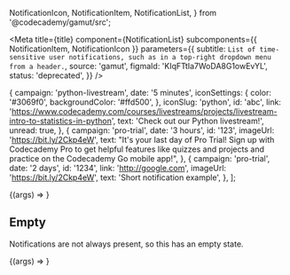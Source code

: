   NotificationIcon,
  NotificationItem,
  NotificationList,
} from '@codecademy/gamut/src';


<Meta
  title={title}
  component={NotificationList}
  subcomponents={{ NotificationItem, NotificationIcon }}
  parameters={{
    subtitle: `List of time-sensitive user notifications, such as in a top-right dropdown
menu from a header.`,
    source: 'gamut',
    figmaId: 'KIqFTtIa7WoDA8G1owEvYL',
    status: 'deprecated',
  }}
/>

  {
    campaign: 'python-livestream',
    date: '5 minutes',
    iconSettings: {
      color: '#3069f0',
      backgroundColor: '#ffd500',
    },
    iconSlug: 'python',
    id: 'abc',
    link:
      'https://www.codecademy.com/courses/livestreams/projects/livestream-intro-to-statistics-in-python',
    text: 'Check out our Python livestream!',
    unread: true,
  },
  {
    campaign: 'pro-trial',
    date: '3 hours',
    id: '123',
    imageUrl: 'https://bit.ly/2Ckp4eW',
    text:
      "It's your last day of Pro Trial! Sign up with Codecademy Pro to get helpful features like quizzes and projects and practice on the Codecademy Go mobile app!",
  },
  {
    campaign: 'pro-trial',
    date: '2 days',
    id: '1234',
    link: 'http://google.com',
    imageUrl: 'https://bit.ly/2Ckp4eW',
    text: 'Short notification example',
  },
];

<Canvas>
  <Story
    name="NotificationsList"
    args={{
      notifications: examples,
    }}
  >
    {(args) => <NotificationList {...args} />}
  </Story>
</Canvas>

<PropsTable story="NotificationList" />

## Empty

Notifications are not always present, so this has an empty state.

<Canvas>
  <Story name="Empty" args={{ notifications: [] }}>
    {(args) => <NotificationList {...args} />}
  </Story>
</Canvas>
